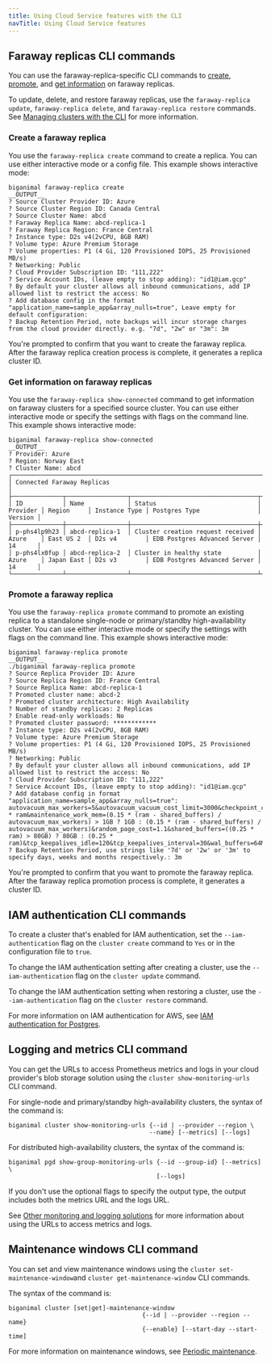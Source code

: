 ```yaml
---
title: Using Cloud Service features with the CLI
navTitle: Using Cloud Service features
---
```


## Faraway replicas CLI commands

You can use the faraway-replica-specific CLI commands to [create](#create-a-faraway-replica), [promote](#promote-a-faraway-replica), and [get information](#get-information-on-faraway-replicas) on faraway replicas. 

To update, delete, and restore faraway replicas, use the `faraway-replica update`, `faraway-replica delete`, and `faraway-replica restore` commands. See [Managing clusters with the CLI](managing_clusters/) for more information.

### Create a faraway replica

You use the `faraway-replica create` command to create a replica. You can use either interactive mode or a config file. This example shows interactive mode:

```
biganimal faraway-replica create
__OUTPUT__
? Source Cluster Provider ID: Azure
? Source Cluster Region ID: Canada Central
? Source Cluster Name: abcd
? Faraway Replica Name: abcd-replica-1
? Faraway Replica Region: France Central
? Instance type: D2s v4(2vCPU, 8GB RAM)
? Volume type: Azure Premium Storage
? Volume properties: P1 (4 Gi, 120 Provisioned IOPS, 25 Provisioned MB/s)
? Networking: Public
? Cloud Provider Subscription ID: "111,222"
? Service Account IDs, (leave empty to stop adding): "id1@iam.gcp"
? By default your cluster allows all inbound communications, add IP allowed list to restrict the access: No
? Add database config in the format "application_name=sample_app&array_nulls=true", Leave empty for default configuration: 
? Backup Retention Period, note backups will incur storage charges from the cloud provider directly. e.g. "7d", "2w" or "3m": 3m
```

You're prompted to confirm that you want to create the faraway replica. After the faraway replica creation process is complete, it generates a replica cluster ID.

### Get information on faraway replicas

You use the `faraway-replica show-connected` command to get information on faraway clusters for a specified source cluster. You can use either interactive mode or specify the settings with flags on the command line. This example shows interactive mode:

```
biganimal faraway-replica show-connected
__OUTPUT__
? Provider: Azure
? Region: Norway East
? Cluster Name: abcd
┌─────────────────────────────────────────────────────────────────────────────────────────────────────────────────────────────────────────────────────┐
│ Connected Faraway Replicas                                                                                                                          │
├──────────────┬─────────────────┬───────────────────────────────────┬──────────┬────────────┬───────────────┬──────────────────────────────┬─────────┤
│ ID           │ Name            │ Status                            │ Provider │ Region     │ Instance Type │ Postgres Type                │ Version │
├──────────────┼─────────────────┼───────────────────────────────────┼──────────┼────────────┼───────────────┼──────────────────────────────┼─────────┤
│ p-phs4lp9h23 │ abcd-replica-1  │ Cluster creation request received │ Azure    │ East US 2  │ D2s v4        │ EDB Postgres Advanced Server │ 14      │
│ p-phs4lx0fup │ abcd-replica-2  │ Cluster in healthy state          │ Azure    │ Japan East │ D2s v3        │ EDB Postgres Advanced Server │ 14      │
└──────────────┴─────────────────┴───────────────────────────────────┴──────────┴────────────┴───────────────┴──────────────────────────────┴─────────┘
```

### Promote a faraway replica

You use the `faraway-replica promote` command to promote an existing replica to a standalone single-node or primary/standby high-availability cluster. You can use either interactive mode or specify the settings with flags on the command line. This example shows interactive mode:

```
biganimal faraway-replica promote
__OUTPUT__
./biganimal faraway-replica promote
? Source Replica Provider ID: Azure
? Source Replica Region ID: France Central
? Source Replica Name: abcd-replica-1
? Promoted cluster name: abcd-2
? Promoted cluster architecture: High Availability
? Number of standby replicas: 2 Replicas
? Enable read-only workloads: No
? Promoted cluster password: ************
? Instance type: D2s v4(2vCPU, 8GB RAM)
? Volume type: Azure Premium Storage
? Volume properties: P1 (4 Gi, 120 Provisioned IOPS, 25 Provisioned MB/s)
? Networking: Public
? By default your cluster allows all inbound communications, add IP allowed list to restrict the access: No
? Cloud Provider Subscription ID: "111,222"
? Service Account IDs, (leave empty to stop adding): "id1@iam.gcp"
? Add database config in format "application_name=sample_app&array_nulls=true": autovacuum_max_workers=5&autovacuum_vacuum_cost_limit=3000&checkpoint_completion_target=0.9&checkpoint_timeout=15min&cpu_tuple_cost=0.03&effective_cache_size=0.75 * ram&maintenance_work_mem=(0.15 * (ram - shared_buffers) / autovacuum_max_workers) > 1GB ? 1GB : (0.15 * (ram - shared_buffers) / autovacuum_max_workers)&random_page_cost=1.1&shared_buffers=((0.25 * ram) > 80GB) ? 80GB : (0.25 * ram)&tcp_keepalives_idle=120&tcp_keepalives_interval=30&wal_buffers=64MB&wal_compression=on
? Backup Retention Period, use strings like '7d' or '2w' or '3m' to specify days, weeks and months respectively.: 3m
```

You're prompted to confirm that you want to promote the faraway replica. After the faraway replica promotion process is complete, it generates a cluster ID.

## IAM authentication CLI commands

To create a cluster that's enabled for IAM authentication, set the `--iam-authentication` flag on the `cluster create` command to `Yes` or in the configuration file to  `true`.

To change the IAM authentication setting after creating a cluster, use the `--iam-authentication` flag on the `cluster update` command. 

To change the IAM authentication setting when restoring a cluster, use the `--iam-authentication` flag on the `cluster restore` command. 

For more information on IAM authentication for AWS, see [IAM authentication for Postgres](/edb-postgres-ai/cloud-service/using_cluster/postgres_access/database_authentication/#iam-authentication-for-postgres).

## Logging and metrics CLI command

You can get the URLs to access Prometheus metrics and logs in your cloud provider's blob storage solution using the `cluster show-monitoring-urls` CLI command.

For single-node and primary/standby high-availability clusters, the syntax of the command is:

```
biganimal cluster show-monitoring-urls {--id | --provider --region \
                                       --name} [--metrics] [--logs]
```

For distributed high-availability clusters, the syntax of the command is:

```
biganimal pgd show-group-monitoring-urls {--id --group-id} [--metrics] \
                                         [--logs]
```

If you don't use the optional flags to specify the output type, the output includes both the metrics URL and the logs URL. 

See [Other monitoring and logging solutions](/edb-postgres-ai/cloud-service/using_cluster/monitoring_and_logging/other_monitoring/) for more information about using the URLs to access metrics and logs. 

## Maintenance windows CLI command

You can set and view maintenance windows using the `cluster set-maintenance-window`and `cluster get-maintenance-window` CLI commands.

The syntax of the command is: 

```
biganimal cluster [set|get]-maintenance-window 
                                     {--id | --provider --region --name}
                                     {--enable} [--start-day --start-time]
```

For more information on maintenance windows, see [Periodic maintenance](/edb-postgres-ai/cloud-service/managing_your_cluster/periodic_maintenance/).
